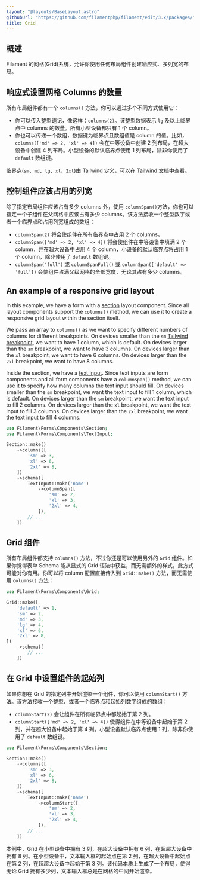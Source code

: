 ```yaml
---
layout: "@layouts/BaseLayout.astro"
githubUrl: "https://github.com/filamentphp/filament/edit/3.x/packages/forms/docs/04-layout/02-grid.md"
title: Grid
---
```


## 概述

Filament 的网格(Grid)系统，允许你使用任何布局组件创建响应式、多列宽的布局。

## 响应式设置网格 Columns 的数量

所有布局组件都有一个 `columns()` 方法，你可以通过多个不同方式使用它：

- 你可以传入整型速记，像这样：`columns(2)`。该整型数据表示 `lg` 及以上临界点中 columns 的数量。所有小型设备都只有 1 个 column。
- 你也可以传递一个数组，数据键为临界点且数组值是 column 的值。比如，`columns(['md' => 2, 'xl' => 4])` 会在中等设备中创建 2 列布局，在超大设备中创建 4 列布局。小型设备的默认临界点使用 1 列布局，除非你使用了 `default` 数组键。

临界点(`sm`、`md`、`lg`、`xl`、`2xl`)由 Tailwind 定义，可以在 [Tailwind 文档](https://tailwindcss.com/docs/responsive-design#overview)中查看。

## 控制组件应该占用的列宽

除了指定布局组件应该占有多少 columns 外，使用 `columnSpan()`方法，你也可以指定一个子组件在父网格中应该占有多少 columns。该方法接收一个整型数字或者一个临界点和占用列宽组成的数组：

- `columnSpan(2)` 将会使组件在所有临界点中占用 2 个 columns。
- `columnSpan(['md' => 2, 'xl' => 4])` 将会使组件在中等设备中填满 2 个 column，并在超大设备中占用 4 个 column，小设备的默认临界点将占用 1 个 column，除非使用了 `default` 数组键。
- `columnSpan('full')` 或 `columnSpanFull()` 或 `columnSpan(['default' => 'full'])` 会使组件占满父级网格的全部宽度，无论其占有多少 columns。

## An example of a responsive grid layout

In this example, we have a form with a [section](section) layout component. Since all layout components support the `columns()` method, we can use it to create a responsive grid layout within the section itself.

We pass an array to `columns()` as we want to specify different numbers of columns for different breakpoints. On devices smaller than the `sm` [Tailwind breakpoint](https://tailwindcss.com/docs/responsive-design#overview), we want to have 1 column, which is default. On devices larger than the `sm` breakpoint, we want to have 3 columns. On devices larger than the `xl` breakpoint, we want to have 6 columns. On devices larger than the `2xl` breakpoint, we want to have 8 columns.

Inside the section, we have a [text input](../fields/text-input). Since text inputs are form components and all form components have a `columnSpan()` method, we can use it to specify how many columns the text input should fill. On devices smaller than the `sm` breakpoint, we want the text input to fill 1 column, which is default. On devices larger than the `sm` breakpoint, we want the text input to fill 2 columns. On devices larger than the `xl` breakpoint, we want the text input to fill 3 columns. On devices larger than the `2xl` breakpoint, we want the text input to fill 4 columns.

```php
use Filament\Forms\Components\Section;
use Filament\Forms\Components\TextInput;

Section::make()
    ->columns([
        'sm' => 3,
        'xl' => 6,
        '2xl' => 8,
    ])
    ->schema([
        TextInput::make('name')
            ->columnSpan([
                'sm' => 2,
                'xl' => 3,
                '2xl' => 4,
            ]),
        // ...
    ])
```

## Grid 组件

所有布局组件都支持 `columns()` 方法，不过你还是可以使用另外的 `Grid` 组件。如果你觉得表单 Schema 能从显式的 Grid 语法中获益，而无需额外的样式，此方式可能对你有用。你可以将 column 配置直接传入到 `Grid::make()` 方法，而无需使用 `columns()` 方法：

```php
use Filament\Forms\Components\Grid;

Grid::make([
    'default' => 1,
    'sm' => 2,
    'md' => 3,
    'lg' => 4,
    'xl' => 6,
    '2xl' => 8,
])
    ->schema([
        // ...
    ])
```

## 在 Grid 中设置组件的起始列

如果你想在 Grid 的指定列中开始渲染一个组件，你可以使用 `columnStart()` 方法。该方法接收一个整型、或者一个临界点和起始列数字组成的数组：

- `columnStart(2)` 会让组件在所有临界点中都起始于第 2 列。
- `columnStart(['md' => 2, 'xl' => 4])` 使得组件在中等设备中起始于第 2 列，并在超大设备中起始于第 4 列。小型设备默认临界点使用 1 列，除非你使用了 `default` 数组键。

```php
use Filament\Forms\Components\Section;

Section::make()
    ->columns([
        'sm' => 3,
        'xl' => 6,
        '2xl' => 8,
    ])
    ->schema([
        TextInput::make('name')
            ->columnStart([
                'sm' => 2,
                'xl' => 3,
                '2xl' => 4,
            ]),
        // ...
    ])
```

本例中，Grid 在小型设备中拥有 3 列，在超大设备中拥有 6 列，在超超大设备中拥有 8 列。在小型设备中，文本输入框的起始点在第 2 列，在超大设备中起始点在第 2 列，在超超大设备中起始于第 3 列。该代码本质上生成了一个布局，使得无论 Grid 拥有多少列，文本输入框总是在网格的中间开始渲染。
